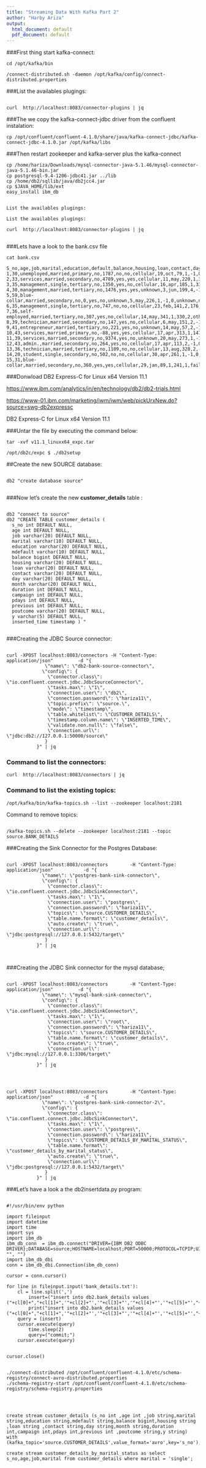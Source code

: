 ```yaml
---
title: "Streaming Data With Kafka Part 2"
author: "Harby Ariza"
output:
  html_document: default
  pdf_document: default
---
```



###First thing start kafka-connect:

```
cd /opt/kafka/bin

/connect-distributed.sh -daemon /opt/kafka/config/connect-distributed.properties 

```

###List the availables plugings: 

```

curl  http://localhost:8083/connector-plugins | jq
```

###The we copy the kafka-connect-jdbc driver from the confluent instalation:

```
cp /opt/confluent/confluent-4.1.0/share/java/kafka-connect-jdbc/kafka-connect-jdbc-4.1.0.jar /opt/kafka/libs

```
###Then restart zookeeper and kafka-server plus the kafka-connect 

```
cp /home/hariza/Downloads/mysql-connector-java-5.1.46/mysql-connector-java-5.1.46-bin.jar 
cp postgresql-9.4-1206-jdbc41.jar ../lib
cp /home/db2/sqllib/java/db2jcc4.jar 
cp $JAVA_HOME/lib/ext
easy_install ibm_db  


List the availables plugings: 

List the availables plugings: 

curl  http://localhost:8083/connector-plugins | jq 


```
###Lets have a look to the bank.csv file 

```
cat bank.csv

S_no,age,job,marital,education,default,balance,housing,loan,contact,day,month,duration,campaign,pdays,previous,poutcome,y
1,30,unemployed,married,primary,no,1787,no,no,cellular,19,oct,79,1,-1,0,unknown,no
2,33,services,married,secondary,no,4789,yes,yes,cellular,11,may,220,1,339,4,failure,no
3,35,management,single,tertiary,no,1350,yes,no,cellular,16,apr,185,1,330,1,failure,no
4,30,management,married,tertiary,no,1476,yes,yes,unknown,3,jun,199,4,-1,0,unknown,no
5,59,blue-collar,married,secondary,no,0,yes,no,unknown,5,may,226,1,-1,0,unknown,no
6,35,management,single,tertiary,no,747,no,no,cellular,23,feb,141,2,176,3,failure,no
7,36,self-employed,married,tertiary,no,307,yes,no,cellular,14,may,341,1,330,2,other,no
8,39,technician,married,secondary,no,147,yes,no,cellular,6,may,151,2,-1,0,unknown,no
9,41,entrepreneur,married,tertiary,no,221,yes,no,unknown,14,may,57,2,-1,0,unknown,no
10,43,services,married,primary,no,-88,yes,yes,cellular,17,apr,313,1,147,2,failure,no
11,39,services,married,secondary,no,9374,yes,no,unknown,20,may,273,1,-1,0,unknown,no
12,43,admin.,married,secondary,no,264,yes,no,cellular,17,apr,113,2,-1,0,unknown,no
13,36,technician,married,tertiary,no,1109,no,no,cellular,13,aug,328,2,-1,0,unknown,no
14,20,student,single,secondary,no,502,no,no,cellular,30,apr,261,1,-1,0,unknown,yes
15,31,blue-collar,married,secondary,no,360,yes,yes,cellular,29,jan,89,1,241,1,failure,no

```


###Donwload DB2 Express-C for Linux x64 Version  11.1 

<https://www.ibm.com/analytics/in/en/technology/db2/db2-trials.html>

<https://www-01.ibm.com/marketing/iwm/iwm/web/pickUrxNew.do?source=swg-db2expressc>

DB2 Express-C for Linux x64 Version  11.1 


###Untar the file by executing the command below:

```
tar -xvf v11.1_linuxx64_expc.tar 

/opt/db2c/expc $ ./db2setup

```

##Create the new SOURCE database:

```

db2 "create database source"


```

###Now let's create the new **customer_details** table :

```

db2 "connect to source"
db2 "CREATE TABLE customer_details (
  s_no int DEFAULT NULL,
  age int DEFAULT NULL,
  job varchar(20) DEFAULT NULL,
  marital varchar(10) DEFAULT NULL,
  education varchar(20) DEFAULT NULL,
  mdefault varchar(10) DEFAULT NULL,
  balance bigint DEFAULT NULL,
  housing varchar(20) DEFAULT NULL,
  loan varchar(20) DEFAULT NULL,
  contact varchar(20) DEFAULT NULL,
  day varchar(20) DEFAULT NULL,
  month varchar(20) DEFAULT NULL,
  duration int DEFAULT NULL,
  campaign int DEFAULT NULL,
  pdays int DEFAULT NULL,
  previous int DEFAULT NULL,
  poutcome varchar(20) DEFAULT NULL,
  y varchar(5) DEFAULT NULL,
  inserted_time timestamp ) "
  
```

###Creating the JDBC Source connector:

```

curl -XPOST localhost:8083/connectors -H "Content-Type: application/json"         -d "{
              \"name\": \"db2-bank-source-connector\",
             \"config\": {
               \"connector.class\": \"io.confluent.connect.jdbc.JdbcSourceConnector\",
               \"tasks.max\": \"1\",
               \"connection.user\": \"db2\",
               \"connection.password\": \"hariza11\",
               \"topic.prefix\": \"source.\",
               \"mode\": \"timestamp\",
               \"table.whitelist\": \"CUSTOMER_DETAILS\",
               \"timestamp.column.name\": \"INSERTED_TIME\",
               \"validate.non.null\": \"false\",
               \"connection.url\": \"jdbc:db2://127.0.0.1:50000/source\"
              }
           }" | jq

```

### Command to list the connectors:

```
curl  http://localhost:8083/connectors | jq

```


### Command to list the existing topics:


```
/opt/kafka/bin/kafka-topics.sh --list --zookeeper localhost:2181

```

Command to remove topics:

```

/kafka-topics.sh --delete --zookeeper localhost:2181 --topic source.BANK_DETAILS

```

###Creating the Sink Connector for the Postgres Database:

```

curl -XPOST localhost:8083/connectors        -H "Content-Type: application/json"           -d "{
             \"name\": \"postgres-bank-sink-connector\",
             \"config\": {
               \"connector.class\": \"io.confluent.connect.jdbc.JdbcSinkConnector\",
               \"tasks.max\": \"1\",
               \"connection.user\": \"postgres\",
               \"connection.password\": \"hariza11\",
               \"topics\": \"source.CUSTOMER_DETAILS\",
               \"table.name.format\": \"customer_details\",
               \"auto.create\": \"true\",
               \"connection.url\": \"jdbc:postgresql://127.0.0.1:5432/target\"
              }
           }" | jq



```

###Creating the JDBC Sink connector for the mysql database;

```

curl -XPOST localhost:8083/connectors        -H "Content-Type: application/json"         -d "{
             \"name\": \"mysql-bank-sink-connector\",
             \"config\": {
               \"connector.class\": \"io.confluent.connect.jdbc.JdbcSinkConnector\",
               \"tasks.max\": \"1\",
               \"connection.user\": \"root\",
               \"connection.password\": \"hariza11\",
               \"topics\": \"source.CUSTOMER_DETAILS\",
               \"table.name.format\": \"customer_details\",
               \"auto.create\": \"true\",
               \"connection.url\": \"jdbc:mysql://127.0.0.1:3306/target\"
              }
           }" | jq



```

```

curl -XPOST localhost:8083/connectors        -H "Content-Type: application/json"           -d "{
             \"name\": \"postgres-bank-sink-connector-2\",
             \"config\": {
               \"connector.class\": \"io.confluent.connect.jdbc.JdbcSinkConnector\",
               \"tasks.max\": \"1\",
               \"connection.user\": \"postgres\",
               \"connection.password\": \"hariza11\",
               \"topics\": \"CUSTOMER_DETAILS_BY_MARITAL_STATUS\",
               \"table.name.format\": \"customer_details_by_marital_status\",
               \"auto.create\": \"true\",
               \"connection.url\": \"jdbc:postgresql://127.0.0.1:5432/target\"
              }
           }" | jq

```

###Let's have a look a the db2insertdata.py program:

```

#!/usr/bin/env python

import fileinput
import datetime
import time
import sys
import ibm_db
ibm_db_conn  = ibm_db.connect("DRIVER={IBM DB2 ODBC DRIVER};DATABASE=source;HOSTNAME=localhost;PORT=50000;PROTOCOL=TCPIP;UID=db2;PWD=hariza11;", "", "")
import ibm_db_dbi
conn = ibm_db_dbi.Connection(ibm_db_conn)

cursor = conn.cursor()

for line in fileinput.input('bank_details.txt'):
	cl = line.split(',')
        insert=("insert into db2.bank_details values ("+cl[0]+","+cl[1]+",'"+cl[2]+"','"+cl[3]+"','"+cl[4]+"','"+cl[5]+"',"+cl[6]+",'"+cl[7]+"','"+cl[8]+"','"+cl[9]+"','"+cl[10]+"','"+cl[11]+"',"+cl[12]+","+cl[13]+","+cl[14]+","+cl[15]+",'"+cl[16]+"','"+cl[17].rstrip('\n\r')+"',"+"now());")
        print("insert into db2.bank_details values ("+cl[0]+","+cl[1]+",'"+cl[2]+"','"+cl[3]+"','"+cl[4]+"','"+cl[5]+"',"+cl[6]+",'"+cl[7]+"','"+cl[8]+"','"+cl[9]+"','"+cl[10]+"','"+cl[11]+"',"+cl[12]+","+cl[13]+","+cl[14]+","+cl[15]+",'"+cl[16]+"','"+cl[17].rstrip('\n\r')+"',"+"now());")
	query = (insert)
	cursor.execute(query)
        time.sleep(2)
        query=("commit;")
	cursor.execute(query)


cursor.close()

```


```

./connect-distributed /opt/confluent/confluent-4.1.0/etc/schema-registry/connect-avro-distributed.properties
./schema-registry-start /opt/confluent/confluent-4.1.0/etc/schema-registry/schema-registry.properties


```

```


create stream customer_details (s_no int ,age int ,job string,marital string,education string,mdefault string,balance bigint,housing string ,loan string ,contact string,day string,month string,duration int,campaign int,pdays int,previous int ,poutcome string,y string) with (kafka_topic='source.CUSTOMER_DETAILS',value_format='avro',key='s_no');

create stream customer_details_by_marital_status as select s_no,age,job,marital from customer_details where marital = 'single';




```
